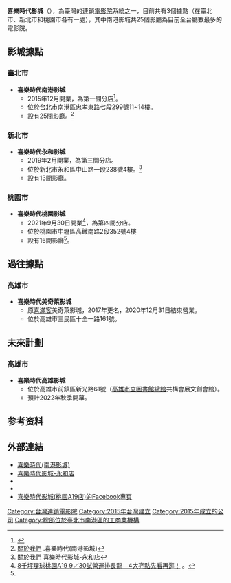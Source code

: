 {{Infobox Company 
| company_name = 喜樂時代影城股份有限公司
| company_name_en = Century Asia Cinemas
| company_logo = 
| company_type = [[股份有限公司|股份有限公司]]
| company_slogan = 
| market_information = 非上市
| local_code_name = TW
| local_code = 24971883
| foundation = 2015年12月16日
| location = {{flagicon|TWN}} [[臺灣|臺灣]]<br>[[臺北市|臺北市]][[南港區|南港區]]忠孝東路7段299號11、12、13、14樓（[[南港車站|南港車站]][[潤泰南港車站大樓|潤泰南港車站大樓]]C棟）
| locations = 3 
| area_served = [[臺灣|臺灣]][[臺北市|臺北市]]、[[新北市|新北市]]、[[桃園市|桃園市]]
| key_people = 高素娥
| industry = 電影片映演業
| products = 
| services = 綜合育樂中心營業等
| capital = [[新臺幣|新台幣]]100,000,000元
| revenue = 
| operating_income = 
| profit = 
| market_value = 
| num_employees =  <!--同前-->
| parent = 
| major_shareholder = 
| divisions = 
| subsid = 
| sister =
| homepage = [http://www.centuryasia.com.tw/ www.centuryasia.com.tw]
| footnotes = 
| width = 
}}
'''喜樂時代影城'''（{{lang-en|Century Asia Cinemas}}），為臺灣的連鎖[[電影院|電影院]]系統之一，目前共有3個據點（在臺北市、新北市和桃園市各有一處），其中南港影城共25個影廳為目前全台廳數最多的電影院。

==影城據點==
===臺北市===
*'''喜樂時代南港影城'''
**2015年12月開業，為第一間分店<ref>{{cite news|author=薛孝安|title=三鐵共構+免費停車　郊區百貨影城搶客|url=http://mnews.tvbs.com.tw/life/detail.html?s=news-631997|accessdate=2015-12-26|newspaper=TVBS|date=2015-12-28|deadurl=yes|archiveurl=https://web.archive.org/web/20160304214335/http://mnews.tvbs.com.tw/life/detail.html?s=news-631997|archivedate=2016-03-04}}</ref>。
**位於台北市南港區忠孝東路七段299號11~14樓。
**設有25間影廳。<ref>[http://www.centuryasia.com.tw/about_us.aspx 關於我們] {{Wayback|url=http://www.centuryasia.com.tw/about_us.aspx |date=20210722072521 }}.喜樂時代(南港影城)</ref>

===新北市===
*'''喜樂時代永和影城'''
**2019年2月開業，為第三間分店。
**位於新北市永和區中山路一段238號4樓。<ref>[http://beyond.centuryasia.com.tw:81/about_us.aspx 關於我們] {{Wayback|url=http://beyond.centuryasia.com.tw:81/about_us.aspx |date=20210716012524 }}喜樂時代影城-永和店</ref>
**設有13間影廳。

===桃園市===
*'''喜樂時代桃園影城'''
**2021年9月30日開業<ref name="#1">[https://fashion.ettoday.net/news/2090987?fbclid=IwAR1QuVJhR8flB0VmMnIYjDR2oEBmKvKty9HZOsZlLNUfzADaOFXcsh_S8TM 8千坪環球桃園A19 9／30試營運排長龍　4大亮點先看再逛！] {{Wayback|url=https://fashion.ettoday.net/news/2090987?fbclid=IwAR1QuVJhR8flB0VmMnIYjDR2oEBmKvKty9HZOsZlLNUfzADaOFXcsh_S8TM |date=20211001032102 }}。</ref>，為第四間分店。
**位於桃園市中壢區高鐵南路2段352號4樓
**設有16間影廳<ref name="#1"/>。

==過往據點==
===高雄市===
*'''喜樂時代美奇萊影城'''
**原[[喜滿客影城|喜滿客]]美奇萊影城，2017年更名，2020年12月31日結束營業。
**位於高雄市三民區十全一路161號。

==未來計劃==
===高雄市===
*'''喜樂時代高雄影城'''
**位於高雄市前鎮區新光路61號（[[高雄市立圖書館總館|高雄市立圖書館總館]]共構會展文創會館）。
**預計2022年秋季開幕。

==参考资料==
{{Reflist}}

==外部連結==
*[http://www.centuryasia.com.tw/ 喜樂時代(南港影城)] {{Wayback|url=http://www.centuryasia.com.tw/ |date=20200713054157 }} 
*[http://beyond.centuryasia.com.tw:81/default.aspx 喜樂時代影城-永和店] {{Wayback|url=http://beyond.centuryasia.com.tw:81/default.aspx |date=20210714202357 }}
*{{Facebook|Centuryasia.Yonghe|喜樂時代影城永和店}}
*{{Facebook|centuryasia.tw|喜樂時代影城南港店}}
*[https://www.facebook.com/CenturyAsiaTaoyuanA19 喜樂時代影城(桃園A19店)的Facebook專頁] 

{{Portal bar|台灣|電影|建築|企業}}
[[Category:台灣連鎖電影院|Category:台灣連鎖電影院]]
[[Category:2015年台灣建立|Category:2015年台灣建立]]
[[Category:2015年成立的公司|Category:2015年成立的公司]]
[[Category:總部位於臺北市南港區的工商業機構|Category:總部位於臺北市南港區的工商業機構]]
